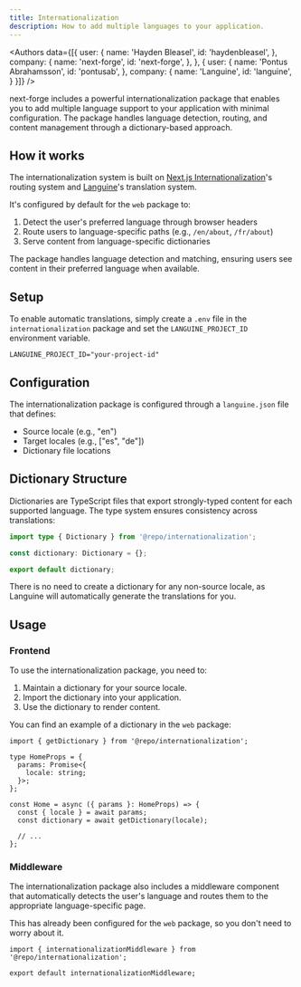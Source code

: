```yaml
---
title: Internationalization
description: How to add multiple languages to your application.
---
```



<Authors data={[{
  user: {
    name: 'Hayden Bleasel',
    id: 'haydenbleasel',
  },
  company: {
    name: 'next-forge',
    id: 'next-forge',
  },
}, {
  user: {
    name: 'Pontus Abrahamsson',
    id: 'pontusab',
  },
  company: {
    name: 'Languine',
    id: 'languine',
  }
}]} />

next-forge includes a powerful internationalization package that enables you to add multiple language support to your application with minimal configuration. The package handles language detection, routing, and content management through a dictionary-based approach.

## How it works

The internationalization system is built on [Next.js Internationalization](https://nextjs.org/docs/app/building-your-application/routing/internationalization)'s routing system and [Languine](https://languine.dev)'s translation system.

It's configured by default for the `web` package to:

1. Detect the user's preferred language through browser headers
2. Route users to language-specific paths (e.g., `/en/about`, `/fr/about`)
3. Serve content from language-specific dictionaries

The package handles language detection and matching, ensuring users see content in their preferred language when available.

## Setup

To enable automatic translations, simply create a `.env` file in the `internationalization` package and set the `LANGUINE_PROJECT_ID` environment variable.

```env .env
LANGUINE_PROJECT_ID="your-project-id"
```

## Configuration

The internationalization package is configured through a `languine.json` file that defines:

- Source locale (e.g., "en")
- Target locales (e.g., ["es", "de"])
- Dictionary file locations

## Dictionary Structure

Dictionaries are TypeScript files that export strongly-typed content for each supported language. The type system ensures consistency across translations:

```ts
import type { Dictionary } from '@repo/internationalization';

const dictionary: Dictionary = {};

export default dictionary;
```

There is no need to create a dictionary for any non-source locale, as Languine will automatically generate the translations for you.

## Usage

### Frontend

To use the internationalization package, you need to:

1. Maintain a dictionary for your source locale.
2. Import the dictionary into your application.
3. Use the dictionary to render content.

You can find an example of a dictionary in the `web` package:

```tsx
import { getDictionary } from '@repo/internationalization';

type HomeProps = {
  params: Promise<{
    locale: string;
  }>;
};

const Home = async ({ params }: HomeProps) => {
  const { locale } = await params;
  const dictionary = await getDictionary(locale);

  // ...
};
```

### Middleware

The internationalization package also includes a middleware component that automatically detects the user's language and routes them to the appropriate language-specific page.

This has already been configured for the `web` package, so you don't need to worry about it.

```tsx
import { internationalizationMiddleware } from '@repo/internationalization';

export default internationalizationMiddleware;
```
